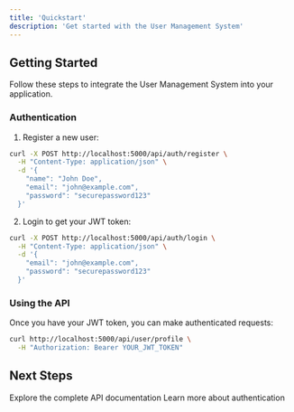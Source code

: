 ```yaml
---
title: 'Quickstart'
description: 'Get started with the User Management System'
---
```


## Getting Started

Follow these steps to integrate the User Management System into your application.

### Authentication

1. Register a new user:
```bash
curl -X POST http://localhost:5000/api/auth/register \
  -H "Content-Type: application/json" \
  -d '{
    "name": "John Doe",
    "email": "john@example.com",
    "password": "securepassword123"
  }'
```

2. Login to get your JWT token:
```bash
curl -X POST http://localhost:5000/api/auth/login \
  -H "Content-Type: application/json" \
  -d '{
    "email": "john@example.com",
    "password": "securepassword123"
  }'
```

### Using the API

Once you have your JWT token, you can make authenticated requests:

```bash
curl http://localhost:5000/api/user/profile \
  -H "Authorization: Bearer YOUR_JWT_TOKEN"
```

## Next Steps

<CardGroup>
  <Card
    title="API Reference"
    icon="code"
    href="/api-reference/introduction"
  >
    Explore the complete API documentation
  </Card>
  <Card
    title="Authentication"
    icon="key"
    href="/api-reference/auth/login"
  >
    Learn more about authentication
  </Card>
</CardGroup>
